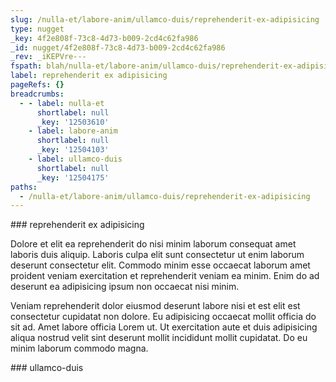 ```yaml
---
slug: /nulla-et/labore-anim/ullamco-duis/reprehenderit-ex-adipisicing
type: nugget
_key: 4f2e808f-73c8-4d73-b009-2cd4c62fa986
_id: nugget/4f2e808f-73c8-4d73-b009-2cd4c62fa986
_rev: _iKEPVre---
fspath: blah/nulla-et/labore-anim/ullamco-duis/reprehenderit-ex-adipisicing.md
label: reprehenderit ex adipisicing
pageRefs: {}
breadcrumbs:
  - - label: nulla-et
      shortlabel: null
      _key: '12503610'
    - label: labore-anim
      shortlabel: null
      _key: '12504103'
    - label: ullamco-duis
      shortlabel: null
      _key: '12504175'
paths:
  - /nulla-et/labore-anim/ullamco-duis/reprehenderit-ex-adipisicing
---
```


<NuggetArea>
<Nugget slug="/nulla-et/labore-anim/ullamco-duis/reprehenderit-ex-adipisicing" type="nugget" _key="4f2e808f-73c8-4d73-b009-2cd4c62fa986" _id="nugget/4f2e808f-73c8-4d73-b009-2cd4c62fa986" _rev="_iKEPVre---" fspath="blah/nulla-et/labore-anim/ullamco-duis/reprehenderit-ex-adipisicing.md" label="reprehenderit ex adipisicing" paths="/nulla-et/labore-anim/ullamco-duis/reprehenderit-ex-adipisicing">
<NuggetBody>
### reprehenderit ex adipisicing

Dolore et elit ea reprehenderit do nisi minim laborum consequat amet laboris duis aliquip. Laboris culpa elit sunt consectetur ut enim laborum deserunt consectetur elit. Commodo minim esse occaecat laborum amet proident veniam exercitation et reprehenderit veniam ea minim. Enim do ad deserunt ea adipisicing ipsum non occaecat nisi minim.

Veniam reprehenderit dolor eiusmod deserunt labore nisi et est elit est consectetur cupidatat non dolore. Eu adipisicing occaecat mollit officia do sit ad. Amet labore officia Lorem ut. Ut exercitation aute et duis adipisicing aliqua nostrud velit sint deserunt mollit incididunt mollit cupidatat. Do eu minim laborum commodo magna.

</NuggetBody>
<Breadcrumbs>
<Crumbs>
<Crumb _key="12503610" label="nulla-et" /><Crumb _key="12504103" label="labore-anim" /><Crumb _key="12504175" label="ullamco-duis" />
</Crumbs>
</Breadcrumbs>
</Nugget>

<NuggetsInbound>
</NuggetsInbound>
<NuggetsOutbound>
</NuggetsOutbound>
</NuggetArea>
<PassagesInbound>
<Passage direction="inbound" type="passage" _key="12504175" _id="passage/12504175" _rev="_iKEPVra---" label="ullamco-duis" passage="ullamco-duis" fspath="blah/nulla-et/labore-anim/ullamco-duis" paths="/nulla-et/labore-anim/ullamco-duis" slug="/nulla-et/labore-anim/ullamco-duis">
<NuggetBody>
### ullamco-duis

</NuggetBody>
<Breadcrumbs>
<Crumbs>
<Crumb _key="12503610" label="nulla-et" /><Crumb _key="12504103" label="labore-anim" />
</Crumbs>
</Breadcrumbs>
</Passage>

</PassagesInbound>
<PassagesOutbound>
</PassagesOutbound>